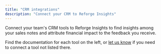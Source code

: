 ```yaml
---
title: "CRM integrations"
description: "Connect your CRM to Reforge Insights"
---
```


Connect your team's CRM tools to Reforge Insights to find insights among your sales notes and attribute financial impact to the feedback you receive.

Find the documentation for each tool on the left, or [let us know](mailto:support@monterey.ai?subject=Integration+Request&body=Tell+us+more+about+the+integration+you+need) if you need to connect a tool not listed there.